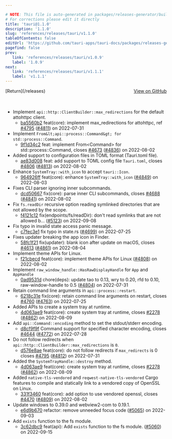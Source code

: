 ```yaml
---

# NOTE: This file is auto-generated in packages/releases-generator/build.ts
# For corrections please edit it directly
title: 'tauri@1.1.0'
description: '1.1.0'
slug: 'references/releases/tauri/v1.1.0'
tableOfContents: false
editUrl: 'https://github.com/tauri-apps/tauri-docs/packages/releases-generator/build.ts'
pagefind: false
prev:
   link: 'references/releases/tauri/v1.0.9'
   label: '1.0.9'
next:
   link: 'references/releases/tauri/v1.1.1'
   label: 'v1.1.1'
---
```


			

<ReleaseSidebar slug="references/releases/tauri"  packageName="tauri" />

<div style="margin-bottom:3rem; display: flex; justify-content: space-between; align-items: center"><span>[Return](/releases)</span><span><a href="https://github.com/tauri-apps/tauri/releases/tag/tauri-v1.1.0">View on GitHub</a></span></div>

- Implement `api::http::ClientBuilder::max_redirections` for the default attohttpc client.
  - [ba5560b2](https://www.github.com/tauri-apps/tauri/commit/ba5560b2a1a61666d8e0bda31424333815714b2f) feat(core): implement max_redirections for attohttpc, ref [#4795](https://www.github.com/tauri-apps/tauri/pull/4795) ([#4811](https://www.github.com/tauri-apps/tauri/pull/4811)) on 2022-07-31
- Implement `From&lt;api::process::Command&gt; for std::process::Command`.
  - [9f1d34c2](https://www.github.com/tauri-apps/tauri/commit/9f1d34c288cbe64f0453cf210bc9488bb42ed19a) feat: implement From&lt;Command&gt; for std::process::Command, closes [#4673](https://www.github.com/tauri-apps/tauri/pull/4673) ([#4836](https://www.github.com/tauri-apps/tauri/pull/4836)) on 2022-08-02
- Added support to configuration files in TOML format (Tauri.toml file).
  - [ae83d008](https://www.github.com/tauri-apps/tauri/commit/ae83d008f9e1b89bfc8dddaca42aa5c1fbc36f6d) feat: add support to TOML config file `Tauri.toml`, closes [#4806](https://www.github.com/tauri-apps/tauri/pull/4806) ([#4813](https://www.github.com/tauri-apps/tauri/pull/4813)) on 2022-08-02
- Enhance `SystemTray::with_icon` to accept `tauri::Icon`.
  - [964926ff](https://www.github.com/tauri-apps/tauri/commit/964926ff850b82e104d29fec4c8a1d9a16798c06) feat(core): enhance `SystemTray::with_icon` ([#4849](https://www.github.com/tauri-apps/tauri/pull/4849)) on 2022-08-03
- Fixes CLI parser ignoring inner subcommands.
  - [dcd50667](https://www.github.com/tauri-apps/tauri/commit/dcd506676c0a15ac4af7705b62574cc2eea3bb43) fix(core): parse inner CLI subcommands, closes [#4688](https://www.github.com/tauri-apps/tauri/pull/4688) ([#4841](https://www.github.com/tauri-apps/tauri/pull/4841)) on 2022-08-02
- Fix `fs.readDir` recursive option reading symlinked directories that are not allowed by the scope.
  - [f4121c12](https://www.github.com/tauri-apps/tauri/commit/f4121c128e69b06c3eb5eea14dd2af4720afed49) fix(endpoints/fs/readDir): don&#39;t read symlinks that are not allowed b… ([#5123](https://www.github.com/tauri-apps/tauri/pull/5123)) on 2022-09-08
- Fix typo in invalid state access panic message.
  - [c7fec3e1](https://www.github.com/tauri-apps/tauri/commit/c7fec3e1ff73f7d857548cab78777a3aaf084c68) fix typo in state.rs ([#4699](https://www.github.com/tauri-apps/tauri/pull/4699)) on 2022-07-25
- Fixes updater breaking the app icon in Finder.
  - [58fc1f21](https://www.github.com/tauri-apps/tauri/commit/58fc1f2150b6ddd1b322deb03ca9083222fc3522) fix(updater): blank icon after update on macOS, closes [#4613](https://www.github.com/tauri-apps/tauri/pull/4613) ([#4861](https://www.github.com/tauri-apps/tauri/pull/4861)) on 2022-08-04
- Implement theme APIs for Linux.
  - [f21cbecd](https://www.github.com/tauri-apps/tauri/commit/f21cbecdeb3571ac4ad971b9a865ff62a131a176) feat(core): implement theme APIs for Linux ([#4808](https://www.github.com/tauri-apps/tauri/pull/4808)) on 2022-08-02
- Implement `raw_window_handle::HasRawDisplayHandle` for `App` and `AppHandle`
  - [0ad9531d](https://www.github.com/tauri-apps/tauri/commit/0ad9531d799d81e1f807000a9d74dfd7998206fe) chore(deps): update tao to 0.13, wry to 0.20, rfd to 0.10, raw-window-handle to 0.5 ([#4804](https://www.github.com/tauri-apps/tauri/pull/4804)) on 2022-07-31
- Retain command line arguments in `api::process::restart`.
  - [6218c31e](https://www.github.com/tauri-apps/tauri/commit/6218c31e175d43b59b87bd5b36ee773467566f67) fix(core): retain command line arguments on restart, closes [#4760](https://www.github.com/tauri-apps/tauri/pull/4760) ([#4763](https://www.github.com/tauri-apps/tauri/pull/4763)) on 2022-07-25
- Added APIs to create a system tray at runtime.
  - [4d063ae9](https://www.github.com/tauri-apps/tauri/commit/4d063ae9ee9538cd6fa5e01b80070c6edf8eaeb9) feat(core): create system tray at runtime, closes [#2278](https://www.github.com/tauri-apps/tauri/pull/2278) ([#4862](https://www.github.com/tauri-apps/tauri/pull/4862)) on 2022-08-09
- Add `api::Command::encoding` method to set the stdout/stderr encoding.
  - [d8cf9f9f](https://www.github.com/tauri-apps/tauri/commit/d8cf9f9fcd617ac24fa418952fd4a32c08804f5c) Command support for specified character encoding, closes [#4644](https://www.github.com/tauri-apps/tauri/pull/4644) ([#4772](https://www.github.com/tauri-apps/tauri/pull/4772)) on 2022-07-28
- Do not follow redirects when `api::http::ClientBuilder::max_redirections` is `0`.
  - [d576e8ae](https://www.github.com/tauri-apps/tauri/commit/d576e8ae72b025ca41f96ddf7a885b84f950a4b1) feat(core): do not follow redirects if `max_redirects` is 0 closes [#4795](https://www.github.com/tauri-apps/tauri/pull/4795) ([#4812](https://www.github.com/tauri-apps/tauri/pull/4812)) on 2022-07-31
- Added the `SystemTrayHandle::destroy` method.
  - [4d063ae9](https://www.github.com/tauri-apps/tauri/commit/4d063ae9ee9538cd6fa5e01b80070c6edf8eaeb9) feat(core): create system tray at runtime, closes [#2278](https://www.github.com/tauri-apps/tauri/pull/2278) ([#4862](https://www.github.com/tauri-apps/tauri/pull/4862)) on 2022-08-09
- Added `native-tls-vendored` and `reqwest-native-tls-vendored` Cargo features to compile and statically link to a vendored copy of OpenSSL on Linux.
  - [331f3460](https://www.github.com/tauri-apps/tauri/commit/331f3460027614738ddbbbbcd04bfc59a349f3de) feat(core): add option to use vendored openssl, closes [#4470](https://www.github.com/tauri-apps/tauri/pull/4470) ([#4809](https://www.github.com/tauri-apps/tauri/pull/4809)) on 2022-08-02
- Update windows to 0.39.0 and webview2-com to 0.19.1.
  - [e6d9b670](https://www.github.com/tauri-apps/tauri/commit/e6d9b670b0b314ed667b0e164f2c8d27048e678f) refactor: remove unneeded focus code ([#5065](https://www.github.com/tauri-apps/tauri/pull/5065)) on 2022-09-03
- Add `exists` function to the fs module.
  - [3c62dbc9](https://www.github.com/tauri-apps/tauri/commit/3c62dbc902c904d35a7472ce72a969084c95fbbe) feat(api): Add `exists` function to the fs module. ([#5060](https://www.github.com/tauri-apps/tauri/pull/5060)) on 2022-09-15

